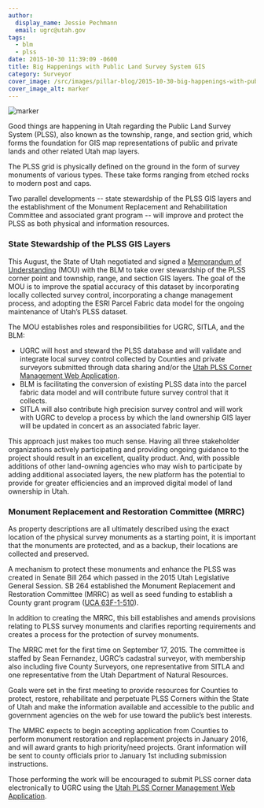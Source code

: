 ```yaml
---
author:
  display_name: Jessie Pechmann
  email: ugrc@utah.gov
tags:
  - blm
  - plss
date: 2015-10-30 11:39:09 -0600
title: Big Happenings with Public Land Survey System GIS
category: Surveyor
cover_image: /src/images/pillar-blog/2015-10-30-big-happenings-with-public-land-survey-system-gis/comarker_large.jpg
cover_image_alt: marker
---
```



![marker](../../images/pillar-blog/2015-10-30-big-happenings-with-public-land-survey-system-gis/comarker_large.jpg)

Good things are happening in Utah regarding the Public Land Survey System (PLSS), also known as the township, range, and section grid, which forms the foundation for GIS map representations of public and private lands and other related Utah map layers.

The PLSS grid is physically defined on the ground in the form of survey monuments of various types. These take forms ranging from etched rocks to modern post and caps.

Two parallel developments -- state stewardship of the PLSS GIS layers and the establishment of the Monument Replacement and Rehabilitation Committee and associated grant program -- will improve and protect the PLSS as both physical and information resources.

### State Stewardship of the PLSS GIS Layers

This August, the State of Utah negotiated and signed a [Memorandum of Understanding](https://drive.google.com/file/d/1GoNuIEhg80KFB5e2FqL64RkspyCJlzu7/view?usp=sharing) (MOU) with the BLM to take over stewardship of the PLSS corner point and township, range, and section GIS layers. The goal of the MOU is to improve the spatial accuracy of this dataset by incorporating locally collected survey control, incorporating a change management process, and adopting the ESRI Parcel Fabric data model for the ongoing maintenance of Utah’s PLSS dataset.

The MOU establishes roles and responsibilities for UGRC, SITLA, and the BLM:

- UGRC will host and steward the PLSS database and will validate and integrate local survey control collected by Counties and private surveyors submitted through data sharing and/or the [Utah PLSS Corner Management Web Application](https://plss.utah.gov/).
- BLM is facilitating the conversion of existing PLSS data into the parcel fabric data model and will contribute future survey control that it collects.
- SITLA will also contribute high precision survey control and will work with UGRC to develop a process by which the land ownership GIS layer will be updated in concert as an associated fabric layer.

This approach just makes too much sense. Having all three stakeholder organizations actively participating and providing ongoing guidance to the project should result in an excellent, quality product. And, with possible additions of other land-owning agencies who may wish to participate by adding additional associated layers, the new platform has the potential to provide for greater efficiencies and an improved digital model of land ownership in Utah.

### Monument Replacement and Restoration Committee (MRRC)

As property descriptions are all ultimately described using the exact location of the physical survey monuments as a starting point, it is important that the monuments are protected, and as a backup, their locations are collected and preserved.

A mechanism to protect these monuments and enhance the PLSS was created in Senate Bill 264 which passed in the 2015 Utah Legislative General Session. SB 264 established the Monument Replacement and Restoration Committee (MRRC) as well as seed funding to establish a County grant program ([UCA 63F-1-510](https://le.utah.gov/xcode/Title63F/Chapter1/63F-1-S510.html)).

In addition to creating the MRRC, this bill establishes and amends provisions relating to PLSS survey monuments and clarifies reporting requirements and creates a process for the protection of survey monuments.

The MRRC met for the first time on September 17, 2015. The committee is staffed by Sean Fernandez, UGRC’s cadastral surveyor, with membership also including five County Surveyors, one representative from SITLA and one representative from the Utah Department of Natural Resources.

Goals were set in the first meeting to provide resources for Counties to protect, restore, rehabilitate and perpetuate PLSS Corners within the State of Utah and make the information available and accessible to the public and government agencies on the web for use toward the public’s best interests.

The MMRC expects to begin accepting application from Counties to perform monument restoration and replacement projects in January 2016, and will award grants to high priority/need projects. Grant information will be sent to county officials prior to January 1st including submission instructions.

Those performing the work will be encouraged to submit PLSS corner data electronically to UGRC using the [Utah PLSS Corner Management Web Application](https://plss.utah.gov/).

<Contacts subject={frontmatter.title} contactKey="plss" />
